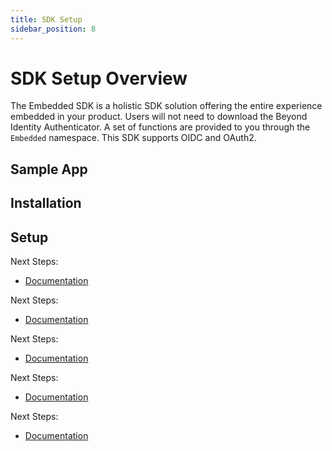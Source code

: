 ```yaml
---
title: SDK Setup
sidebar_position: 8
---
```






# SDK Setup Overview

The Embedded SDK is a holistic SDK solution offering the entire experience embedded in your product. Users will not need to download the Beyond Identity Authenticator. A set of functions are provided to you through the `Embedded` namespace. This SDK supports OIDC and OAuth2.

## Sample App

<Tabs groupId="sdks" queryString="sdks">
<TabItem value="javascript" label="JavaScript">

<SampleAppJavaScript/>

</TabItem>
<TabItem value="kotlin" label="Kotlin">

<SampleAppKotlin/>

</TabItem>
<TabItem value="swift" label="Swift">

<SampleAppSwift/>

</TabItem>
<TabItem value="reactnative" label="React Native">

<SampleAppReactNative/>

</TabItem>
<TabItem value="flutter" label="Flutter">

<SampleAppFlutter/>

</TabItem>
</Tabs>

## Installation

<Tabs groupId="sdks" queryString="sdks">
<TabItem value="javascript" label="JavaScript">

<InstallationJavaScript/>

</TabItem>
<TabItem value="kotlin" label="Kotlin">

<InstallationKotlin/>

</TabItem>
<TabItem value="swift" label="Swift">

<InstallationSwift/>

</TabItem>
<TabItem value="reactnative" label="React Native">

<InstallationReactNative/>

</TabItem>
<TabItem value="flutter" label="Flutter">

<InstallationFlutter/>

</TabItem>
</Tabs>

## Setup

<Tabs groupId="sdks" queryString="sdks">
<TabItem value="javascript" label="JavaScript">

<SetupJavaScript/>

Next Steps:
<!---
- [Bind a Passkey](./bind-passkey)
- [Authentication](./authentication)
-->
- [Documentation](https://gobeyondidentity.github.io/bi-sdk-js/)

</TabItem>
<TabItem value="kotlin" label="Kotlin">

<SetupKotlin/>

Next Steps:
<!---
- [Bind a Passkey](./bind-passkey)
- [Authentication](./authentication)
-->
- [Documentation](https://gobeyondidentity.github.io/bi-sdk-android/)

</TabItem>
<TabItem value="swift" label="Swift">

<SetupSwift/>

Next Steps:
<!---
- [Bind a Passkey](./bind-passkey)
- [Authentication](./authentication)
-->
- [Documentation](https://gobeyondidentity.github.io/bi-sdk-swift/)

</TabItem>
<TabItem value="reactnative" label="React Native">

<SetupReactNative/>

Next Steps:
<!---
- [Bind a Passkey](./bind-passkey)
- [Authentication](./authentication)
-->
- [Documentation](https://gobeyondidentity.github.io/bi-sdk-react-native/)

</TabItem>
<TabItem value="flutter" label="Flutter">

<SetupFlutter/>

Next Steps:
<!---
- [Bind a Passkey](./bind-passkey)
- [Authentication](./authentication)
-->
- [Documentation](https://gobeyondidentity.github.io/bi-sdk-flutter/)

</TabItem>
</Tabs>
